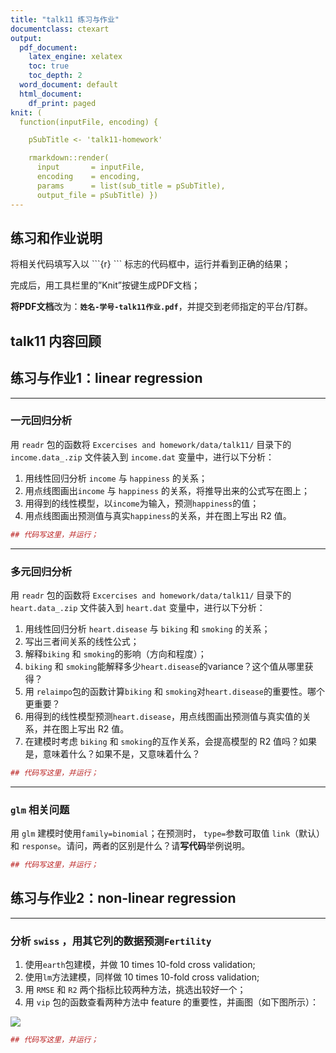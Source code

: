 ```yaml
---
title: "talk11 练习与作业"
documentclass: ctexart
output:
  pdf_document:
    latex_engine: xelatex
    toc: true
    toc_depth: 2
  word_document: default
  html_document:
    df_print: paged
knit: (
  function(inputFile, encoding) { 

    pSubTitle <- 'talk11-homework'

    rmarkdown::render( 
      input       = inputFile, 
      encoding    = encoding, 
      params      = list(sub_title = pSubTitle),      
      output_file = pSubTitle) })
---
```


## 练习和作业说明

将相关代码填写入以 \`\`\`{r} \`\`\` 标志的代码框中，运行并看到正确的结果；

完成后，用工具栏里的"Knit"按键生成PDF文档；

**将PDF文档**改为：**`姓名-学号-talk11作业.pdf`**，并提交到老师指定的平台/钉群。

## talk11 内容回顾

## 练习与作业1：linear regression

------------------------------------------------------------------------

### **一元回归分析**

用 `readr` 包的函数将 `Excercises and homework/data/talk11/` 目录下的 `income.data_.zip` 文件装入到 `income.dat` 变量中，进行以下分析：

1.  用线性回归分析 `income` 与 `happiness` 的关系；
2.  用点线图画出`income` 与 `happiness` 的关系，将推导出来的公式写在图上；
3.  用得到的线性模型，以`income`为输入，预测`happiness`的值；
4.  用点线图画出预测值与真实`happiness`的关系，并在图上写出 R2 值。

```r
## 代码写这里，并运行；

```

------------------------------------------------------------------------

### **多元回归分析**

用 `readr` 包的函数将 `Excercises and homework/data/talk11/` 目录下的 `heart.data_.zip` 文件装入到 `heart.dat` 变量中，进行以下分析：

1.  用线性回归分析 `heart.disease` 与 `biking` 和 `smoking` 的关系；
2.  写出三者间关系的线性公式；
3.  解释`biking` 和 `smoking`的影响（方向和程度）；
4.  `biking` 和 `smoking`能解释多少`heart.disease`的variance？这个值从哪里获得？
5.  用 `relaimpo`包的函数计算`biking` 和 `smoking`对`heart.disease`的重要性。哪个更重要？
6.  用得到的线性模型预测`heart.disease`，用点线图画出预测值与真实值的关系，并在图上写出 R2 值。
7.  在建模时考虑 `biking` 和 `smoking`的互作关系，会提高模型的 R2 值吗？如果是，意味着什么？如果不是，又意味着什么？

```r
## 代码写这里，并运行；

```

------------------------------------------------------------------------

### **`glm` 相关问题**

用 `glm` 建模时使用`family=binomial`；在预测时， `type=`参数可取值 `link`（默认）和 `response`。请问，两者的区别是什么？请**写代码**举例说明。

```r
## 代码写这里，并运行；

```

## 练习与作业2：non-linear regression

------------------------------------------------------------------------

### **分析 `swiss` ，用其它列的数据预测`Fertility`**

1.  使用`earth`包建模，并做 10 times 10-fold cross validation;
2.  使用`lm`方法建模，同样做 10 times 10-fold cross validation;
3.  用 `RMSE` 和 `R2` 两个指标比较两种方法，挑选出较好一个；
4.  用 `vip` 包的函数查看两种方法中 feature 的重要性，并画图（如下图所示）：

![](images/talk11-feature-importance.png)

```r
## 代码写这里，并运行；

```